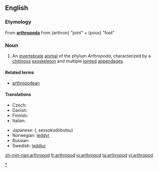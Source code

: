 ==English==
{{wikipedia}}

===Etymology===
From {{L.}} '''[[arthropoda#Latin|arthropoda]]''' from {{AGr.}} '''{{polytonic|[[ἄρθρον]]}}''' (arthron) "joint" + '''{{polytonic|[[πούς]]}}''' (pous) "foot"

===Noun===
{{en-noun}}

# An [[invertebrate]] [[animal]] of the phylum ''Arthropoda'', characterized by a [[chitin]]ous [[exoskeleton]] and multiple [[joint]]ed [[appendage]]s.

====Related terms====
* [[arthropodean]]

====Translations====
{{trans-top|animal of Arthropoda}}
* Czech: {{t-|cs|členovec|m}}
* Danish: {{t|da|leddyr}}
* Finnish: {{t-|fi|niveljalkainen}}
* Italian: {{t-|it|artropode}}
{{trans-mid}}
* Japanese: {{t-|ja|節足動物|sc=Jpan}} ({{t-|ja|せっそくどうぶつ|sc=Jpan}}, sessokudōbutsu)
* Norwegian: [[leddyr]]
* Russian: {{t|ru|Членистоногое|n|sc=Cyrl}}
* Swedish: [[leddjur]] {{n}}
{{trans-bottom}}

[[Category:Arthropods|*]]

[[zh-min-nan:arthropod]]
[[fr:arthropod]]
[[io:arthropod]]
[[ta:arthropod]]
[[vi:arthropod]]